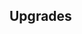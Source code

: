 {{Building
| name = Wheel of Fortune
| image = N/A
| category = [[Kingdom Infrastructure]]
| cycle = 110s
| capacity = N/A
| produce_per_cycle = 1 small resource pack
| consume_per_cycle = N/A
| build_cost = 100 {{RessourceIcon|type=gold}}
| description = Creates a small resource pack.
}}

== Upgrades ==
{{Upgrade
| name = Production Speed
| description = Boosts production by 25%.
}}